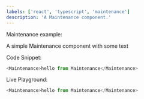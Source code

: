 ```yaml
---
labels: ['react', 'typescript', 'maintenance']
description: 'A Maintenance component.'
---
```



Maintenance example:

A simple Maintenance component with some text

Code Snippet:
```js
<Maintenance>hello from Maintenance</Maintenance>
```


Live Playground:
```js live
<Maintenance>hello from Maintenance</Maintenance>
```
